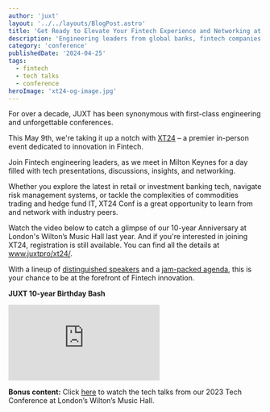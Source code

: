 ```yaml
---
author: 'juxt'
layout: '../../layouts/BlogPost.astro'
title: 'Get Ready to Elevate Your Fintech Experience and Networking at XT24'
description: 'Engineering leaders from global banks, fintech companies and hedge funds are meeting in Milton Keynes for XT24 Fintech Conf'
category: 'conference'
publishedDate: '2024-04-25'
tags:
  - fintech
  - tech talks
  - conference
heroImage: 'xt24-og-image.jpg'
---
```


For over a decade, JUXT has been synonymous with first-class engineering and unforgettable conferences.

This May 9th, we're taking it up a notch with [XT24](https://www.juxt.pro/xt24/) – a premier in-person event dedicated to innovation in Fintech.

Join Fintech engineering leaders, as we meet in Milton Keynes for a day filled with tech presentations, discussions, insights, and networking.

Whether you explore the latest in retail or investment banking tech, navigate risk management systems, or tackle the complexities of commodities trading and hedge fund IT, XT24 Conf is a great opportunity to learn from and network with industry peers.

Watch the video below to catch a glimpse of our 10-year Anniversary at London's Wilton’s Music Hall last year. And if you're interested in joining XT24, registration is still available. You can find all the details at www.juxtpro/xt24/.

With a lineup of [distinguished speakers](https://www.juxt.pro/xt24/#speakers) and a [jam-packed agenda](https://www.juxt.pro/xt24/#agenda), this is your chance to be at the forefront of Fintech innovation.

**JUXT 10-year Birthday Bash**

<iframe
  class='aspect-video w-full'
  src='https://www.youtube.com/embed/us26ZdM40x8?si=SxV_h8Kxg_6mvooX'
  title='YouTube video player'
  frameborder='0'
  allow='accelerometer; autoplay; clipboard-write; encrypted-media; gyroscope; picture-in-picture; web-share'
  referrerpolicy='strict-origin-when-cross-origin'
  allowfullscreen
></iframe>

**Bonus content:** Click [here](https://www.juxt.pro/blog/juxt-10-year-party/) to watch the tech talks from our 2023 Tech Conference at London’s Wilton’s Music Hall.
